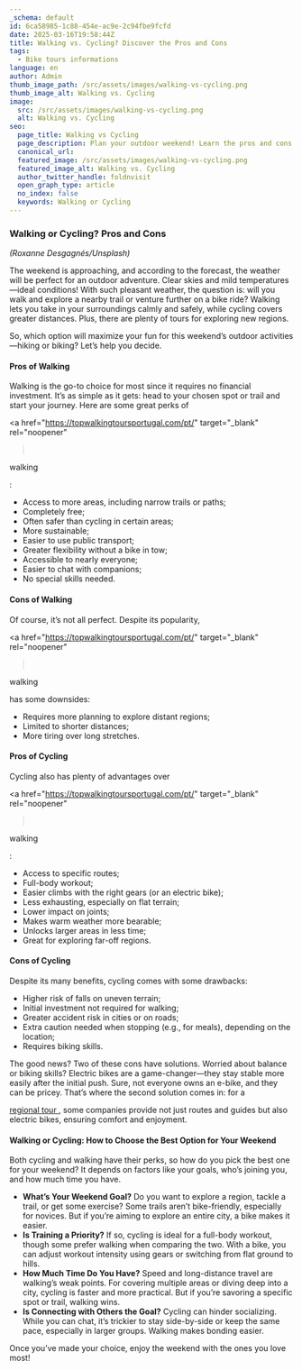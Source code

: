 ```yaml
---
_schema: default
id: 6ca58985-1c88-454e-ac9e-2c94fbe9fcfd
date: 2025-03-16T19:58:44Z
title: Walking vs. Cycling? Discover the Pros and Cons
tags:
  - Bike tours informations
language: en
author: Admin
thumb_image_path: /src/assets/images/walking-vs-cycling.png
thumb_image_alt: Walking vs. Cycling
image:
  src: /src/assets/images/walking-vs-cycling.png
  alt: Walking vs. Cycling
seo:
  page_title: Walking vs Cycling
  page_description: Plan your outdoor weekend! Learn the pros and cons of walking or cycling.
  canonical_url:
  featured_image: /src/assets/images/walking-vs-cycling.png
  featured_image_alt: Walking vs. Cycling
  author_twitter_handle: foldnvisit
  open_graph_type: article
  no_index: false
  keywords: Walking or Cycling
---
```

### Walking or Cycling? Pros and Cons

*(Roxanne Desgagnés/Unsplash)*

<SnippetsAstroImage image_path="/src/assets/images/walking-vs-cycling.png" image_alt="Walking vs. Cycling"/>

The weekend is approaching, and according to the forecast, the weather will be
perfect for an outdoor adventure. Clear skies and mild temperatures—ideal
conditions! With such pleasant weather, the question is: will you walk and
explore a nearby trail or venture further on a bike ride? Walking lets you take
in your surroundings calmly and safely, while cycling covers greater distances.
Plus, there are plenty of tours for exploring new regions.

So, which option will maximize your fun for this weekend’s outdoor
activities—hiking or biking? Let’s help you decide.

#### Pros of Walking

Walking is the go-to choice for most since it requires no financial investment.
It’s as simple as it gets: head to your chosen spot or trail and start your
journey. Here are some great perks of

&lt;a
href="https://topwalkingtoursportugal.com/pt/"
target="\_blank"
rel="noopener"

> &nbsp;

walking

\:

* Access to more areas, including narrow trails or paths;
* Completely free;
* Often safer than cycling in certain areas;
* More sustainable;
* Easier to use public transport;
* Greater flexibility without a bike in tow;
* Accessible to nearly everyone;
* Easier to chat with companions;
* No special skills needed.

#### Cons of Walking

Of course, it’s not all perfect. Despite its popularity,

&lt;a
href="https://topwalkingtoursportugal.com/pt/"
target="\_blank"
rel="noopener"

> &nbsp;

walking

has some downsides:

* Requires more planning to explore distant regions;
* Limited to shorter distances;
* More tiring over long stretches.

#### Pros of Cycling

Cycling also has plenty of advantages over

&lt;a
href="https://topwalkingtoursportugal.com/pt/"
target="\_blank"
rel="noopener"

> &nbsp;

walking

\:

* Access to specific routes;
* Full-body workout;
* Easier climbs with the right gears (or an electric bike);
* Less exhausting, especially on flat terrain;
* Lower impact on joints;
* Makes warm weather more bearable;
* Unlocks larger areas in less time;
* Great for exploring far-off regions.

#### Cons of Cycling

Despite its many benefits, cycling comes with some drawbacks:

* Higher risk of falls on uneven terrain;
* Initial investment not required for walking;
* Greater accident risk in cities or on roads;
* Extra caution needed when stopping (e.g., for meals), depending on the
  location;
* Requires biking skills.

The good news? Two of these cons have solutions. Worried about balance or biking
skills? Electric bikes are a game-changer—they stay stable more easily after the
initial push. Sure, not everyone owns an e-bike, and they can be pricey. That’s
where the second solution comes in: for a

<a href="https://topwalkingtoursportugal.com/" target="_blank" rel="noopener">   regional tour </a> , some companies provide not just routes and guides but also electric bikes, ensuring comfort and enjoyment.

#### Walking or Cycling: How to Choose the Best Option for Your Weekend

Both cycling and walking have their perks, so how do you pick the best one for
your weekend? It depends on factors like your goals, who’s joining you, and how
much time you have.

* **What’s Your Weekend Goal?**
  Do you want to explore a region, tackle a
  trail, or get some exercise? Some trails aren’t bike-friendly, especially for
  novices. But if you’re aiming to explore an entire city, a bike makes it
  easier.
* **Is Training a Priority?**
  If so, cycling is ideal for a full-body
  workout, though some prefer walking when comparing the two. With a bike, you
  can adjust workout intensity using gears or switching from flat ground to
  hills.
* **How Much Time Do You Have?**
  Speed and long-distance travel are
  walking’s weak points. For covering multiple areas or diving deep into a city,
  cycling is faster and more practical. But if you’re savoring a specific spot
  or trail, walking wins.
* **Is Connecting with Others the Goal?**
  Cycling can hinder socializing.
  While you can chat, it’s trickier to stay side-by-side or keep the same pace,
  especially in larger groups. Walking makes bonding easier.

Once you’ve made your choice, enjoy the weekend with the ones you love most!